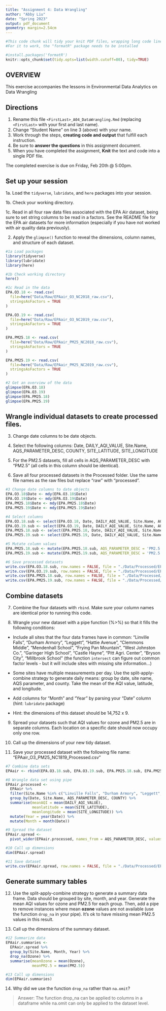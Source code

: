 ```yaml
---
title: "Assignment 4: Data Wrangling"
author: "Abby Liu"
date: "Spring 2023"
output: pdf_document
geometry: margin=2.54cm
---
```


```r
#This code chunk will tidy your knit PDF files, wrapping long code lines
#For it to work, the "formatR" package needs to be installed

#install.packages('formatR')
knitr::opts_chunk$set(tidy.opts=list(width.cutoff=80), tidy=TRUE)
```


## OVERVIEW

This exercise accompanies the lessons in Environmental Data Analytics on Data Wrangling 

## Directions

1.  Rename this file `<FirstLast>_A04_DataWrangling.Rmd` (replacing `<FirstLast>` with your first and last name).
2. Change "Student Name" on line 3 (above) with your name.
3. Work through the steps, **creating code and output** that fulfill each instruction.
4. Be sure to **answer the questions** in this assignment document.
5. When you have completed the assignment, **Knit** the text and code into a single PDF file.

The completed exercise is due on Friday, Feb 20th @ 5:00pm.

## Set up your session 

1a. Load the `tidyverse`,  `lubridate`, and `here` packages into your session.

1b. Check your working directory.

1c. Read in all four raw data files associated with the EPA Air dataset, being sure to set string columns to be read in a factors. See the README file for the EPA air datasets for more information (especially if you have not worked with air quality data previously). 

2. Apply the `glimpse()` function to reveal the dimensions, column names, and structure of each dataset. 

```r
#1a Load packages
library(tidyverse)
library(lubridate)
library(here)

#1b Check working directory
here()

#1c Read in the data
EPA.O3.18 <- read.csv(
  file=here("Data/Raw/EPAair_O3_NC2018_raw.csv"), 
  stringsAsFactors = TRUE
)

EPA.O3.19 <- read.csv(
  file=here("Data/Raw/EPAair_O3_NC2019_raw.csv"), 
  stringsAsFactors = TRUE
)

EPA.PM25.18 <- read.csv(
  file=here("Data/Raw/EPAair_PM25_NC2018_raw.csv"), 
  stringsAsFactors = TRUE
)

EPA.PM25.19 <- read.csv(
  file=here("Data/Raw/EPAair_PM25_NC2019_raw.csv"), 
  stringsAsFactors = TRUE
)

#2 Get an overview of the data
glimpse(EPA.O3.18)
glimpse(EPA.O3.19)
glimpse(EPA.PM25.18)
glimpse(EPA.PM25.19)
```


## Wrangle individual datasets to create processed files.

3. Change date columns to be date objects.

4. Select the following columns: Date, DAILY_AQI_VALUE, Site.Name, AQS_PARAMETER_DESC, COUNTY, SITE_LATITUDE, SITE_LONGITUDE

5. For the PM2.5 datasets, fill all cells in AQS_PARAMETER_DESC with "PM2.5" (all cells in this column should be identical).

6. Save all four processed datasets in the Processed folder. Use the same file names as the raw files but replace "raw" with "processed".

```r
#3 Change date columns to date objects
EPA.O3.18$Date <- mdy(EPA.O3.18$Date)
EPA.O3.19$Date <- mdy(EPA.O3.19$Date)
EPA.PM25.18$Date <- mdy(EPA.PM25.18$Date)
EPA.PM25.19$Date <- mdy(EPA.PM25.19$Date)

#4 Select columns
EPA.O3.18.sub <- select(EPA.O3.18, Date, DAILY_AQI_VALUE, Site.Name, AQS_PARAMETER_DESC, COUNTY, SITE_LATITUDE, SITE_LONGITUDE)
EPA.O3.19.sub <- select(EPA.O3.19, Date, DAILY_AQI_VALUE, Site.Name, AQS_PARAMETER_DESC, COUNTY, SITE_LATITUDE, SITE_LONGITUDE)
EPA.PM25.18.sub <- select(EPA.PM25.18, Date, DAILY_AQI_VALUE, Site.Name, AQS_PARAMETER_DESC, COUNTY, SITE_LATITUDE, SITE_LONGITUDE)
EPA.PM25.19.sub <- select(EPA.PM25.19, Date, DAILY_AQI_VALUE, Site.Name, AQS_PARAMETER_DESC, COUNTY, SITE_LATITUDE, SITE_LONGITUDE)

#5 Mutate column values
EPA.PM25.18.sub <- mutate(EPA.PM25.18.sub, AQS_PARAMETER_DESC = 'PM2.5')
EPA.PM25.19.sub <- mutate(EPA.PM25.19.sub, AQS_PARAMETER_DESC = 'PM2.5')

#6 Save processed datasets
write.csv(EPA.O3.18.sub, row.names = FALSE, file = "./Data/Processed/EPAair_O3_NC2018_Processed.csv")
write.csv(EPA.O3.19.sub, row.names = FALSE, file = "./Data/Processed/EPAair_O3_NC2019_Processed.csv")
write.csv(EPA.PM25.18.sub, row.names = FALSE, file = "./Data/Processed/EPAair_PM25_NC2018_Processed.csv")
write.csv(EPA.PM25.19.sub, row.names = FALSE, file = "./Data/Processed/EPAair_PM25_NC2019_Processed.csv")
```


## Combine datasets

7. Combine the four datasets with `rbind`. Make sure your column names are identical prior to running this code.

8. Wrangle your new dataset with a pipe function (%>%) so that it fills the following conditions: 

  * Include all sites that the four data frames have in common: "Linville Falls", "Durham Armory", "Leggett", "Hattie Avenue", "Clemmons Middle", "Mendenhall School", "Frying Pan Mountain", "West Johnston Co.", "Garinger High School", "Castle Hayne", "Pitt Agri. Center", "Bryson City", "Millbrook School" (the function `intersect` can figure out common factor levels - but it will include sites with missing site information...) 

  * Some sites have multiple measurements per day. Use the split-apply-combine strategy to generate daily means: group by date, site name, AQS parameter, and county. Take the mean of the AQI value, latitude, and longitude.
  
  * Add columns for "Month" and "Year" by parsing your "Date" column (hint: `lubridate` package)
  
  * Hint: the dimensions of this dataset should be 14,752 x 9.

9. Spread your datasets such that AQI values for ozone and PM2.5 are in separate columns. Each location on a specific date should now occupy only one row.

10. Call up the dimensions of your new tidy dataset.

11. Save your processed dataset with the following file name: "EPAair_O3_PM25_NC1819_Processed.csv"

```r
#7 Combine data sets
EPAair <- rbind(EPA.O3.18.sub, EPA.O3.19.sub, EPA.PM25.18.sub, EPA.PM25.19.sub)

#8 Wrangle data set using pipe
EPAair.processed <- 
  EPAair %>%
  filter(Site.Name %in% c("Linville Falls", "Durham Armory", "Leggett", "Hattie Avenue", "Clemmons Middle", "Mendenhall School", "Frying Pan Mountain", "West Johnston Co.", "Garinger High School", "Castle Hayne", "Pitt Agri. Center", "Bryson City", "Millbrook School")) %>%
  group_by(Date, Site.Name, AQS_PARAMETER_DESC, COUNTY) %>%
  summarise(meanAQI = mean(DAILY_AQI_VALUE),
            meanlatitude = mean(SITE_LATITUDE),
            meanlongitude = mean(SITE_LONGITUDE)) %>%
  mutate(Year = year(Date)) %>%
  mutate(Month = month(Date)) 

#9 Spread the dataset
EPAair.spread <- 
  pivot_wider(EPAair.processed, names_from = AQS_PARAMETER_DESC, values_from = meanAQI)

#10 Call up dimensions
dim(EPAair.spread)

#11 Save dataset
write.csv(EPAair.spread, row.names = FALSE, file = "./Data/Processed/EPAair_O3_PM25_NC1819_Processed.csv")
```


## Generate summary tables

12. Use the split-apply-combine strategy to generate a summary data frame. Data should be grouped by site, month, and year. Generate the mean AQI values for ozone and PM2.5 for each group. Then, add a pipe to remove instances where mean **ozone** values are not available (use the function `drop_na` in your pipe). It's ok to have missing mean PM2.5 values in this result. 

13. Call up the dimensions of the summary dataset.

```r
#12 Summarize data
EPAair.summaries <- 
  EPAair.spread %>%
  group_by(Site.Name, Month, Year) %>%
  drop_na(Ozone) %>%
  summarise(meanOzone = mean(Ozone), 
            meanPM2.5 = mean(PM2.5))

#13 Call up dimensions
dim(EPAair.summaries)
```

14. Why did we use the function `drop_na` rather than `na.omit`?

> Answer: The function drop_na can be applied to columns in a dataframe while na.omit can only be applied to the dataset level.
